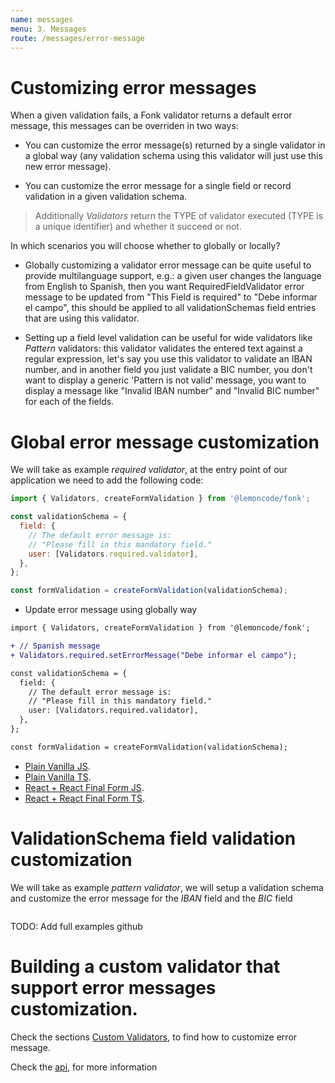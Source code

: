 ```yaml
---
name: messages
menu: 3. Messages
route: /messages/error-message
---
```


# Customizing error messages

When a given validation fails, a Fonk validator returns a default error message, this messages can be overriden
in two ways:

- You can customize the error message(s) returned by a single validator in a global way (any validation
  schema using this validator will just use this new error message).

- You can customize the error message for a single field or record validation in a given validation schema.

> Additionally _Validators_ return the TYPE of validator executed (TYPE is a unique identifier) and whether it succeed or not.

In which scenarios you will choose whether to globally or locally?

- Globally customizing a validator error message can be quite useful to provide multilanguage support, e.g.: a
  given user changes the language from English to Spanish, then you want RequiredFieldValidator error message
  to be updated from "This Field is required" to "Debe informar el campo", this should be applied to all
  validationSchemas field entries that are using this validator.

- Setting up a field level validation can be useful for wide validators like _Pattern_ validators: this validator
  validates the entered text against a regular expression, let's say you use this validator to validate an
  IBAN number, and in another field you just validate a BIC number, you don't want to display a generic
  'Pattern is not valid' message, you want to display a message like "Invalid IBAN number" and "Invalid BIC number"
  for each of the fields.

# Global error message customization

We will take as example _required validator_, at the entry point of our application we need to add the following
code:

```javascript
import { Validators, createFormValidation } from '@lemoncode/fonk';

const validationSchema = {
  field: {
    // The default error message is:
    // "Please fill in this mandatory field."
    user: [Validators.required.validator],
  },
};

const formValidation = createFormValidation(validationSchema);
```

- Update error message using globally way

```diff
import { Validators, createFormValidation } from '@lemoncode/fonk';

+ // Spanish message
+ Validators.required.setErrorMessage("Debe informar el campo");

const validationSchema = {
  field: {
    // The default error message is:
    // "Please fill in this mandatory field."
    user: [Validators.required.validator],
  },
};

const formValidation = createFormValidation(validationSchema);
```

- [Plain Vanilla JS](https://codesandbox.io/s/github/lemoncode/fonk/tree/master/examples/docs/messages/js/vanilla/global-error-message).
- [Plain Vanilla TS](https://codesandbox.io/s/github/lemoncode/fonk/tree/master/examples/docs/messages/ts/vanilla/global-error-message).
- [React + React Final Form JS](https://codesandbox.io/s/github/lemoncode/fonk/tree/master/examples/docs/messages/js/react-final-form/global-error-message).
- [React + React Final Form TS](https://codesandbox.io/s/github/lemoncode/fonk/tree/master/examples/docs/messages/ts/react-final-form/global-error-message).

# ValidationSchema field validation customization

We will take as example _pattern validator_, we will setup a validation schema and customize the error
message for the _IBAN_ field and the _BIC_ field

```javascript
```

TODO: Add full examples github

# Building a custom validator that support error messages customization.

Check the sections [Custom Validators](/validators/custom-validators-sync), to find how to customize error message.

Check the [api](/api), for more information
